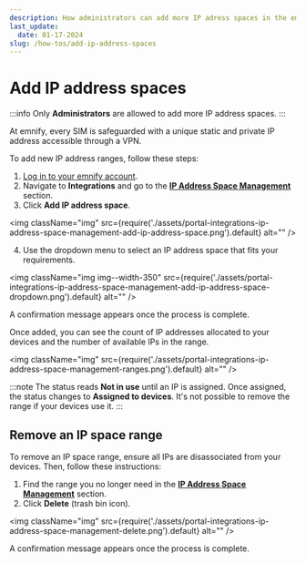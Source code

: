 ```yaml
---
description: How administrators can add more IP adress spaces in the emnify Portal
last_update: 
  date: 01-17-2024
slug: /how-tos/add-ip-address-spaces
---
```


# Add IP address spaces

:::info
Only **Administrators** are allowed to add more IP address spaces.
:::

At emnify, every SIM is safeguarded with a unique static and private IP address accessible through a VPN.

To add new IP address ranges, follow these steps:

1. [Log in to your emnify account](https://portal.emnify.com/sign).
2. Navigate to **Integrations** and go to the [**IP Address Space Management**](https://portal.emnify.com/integrations#ip-address-space-management) section.
3. Click **Add IP address space**.

<img
  className="img"
  src={require('./assets/portal-integrations-ip-address-space-management-add-ip-address-space.png').default}
  alt=""
/>

4. Use the dropdown menu to select an IP address space that fits your requirements.

<img
  className="img img--width-350"
  src={require('./assets/portal-integrations-ip-address-space-management-add-ip-address-space-dropdown.png').default}
  alt=""
/>

A confirmation message appears once the process is complete.

Once added, you can see the count of IP addresses allocated to your devices and the number of available IPs in the range.

<img
  className="img"
  src={require('./assets/portal-integrations-ip-address-space-management-ranges.png').default}
  alt=""
/>

:::note
The status reads **Not in use** until an IP is assigned.
Once assigned, the status changes to **Assigned to devices**.
It's not possible to remove the range if your devices use it.
:::

## Remove an IP space range

To remove an IP space range, ensure all IPs are disassociated from your devices.
Then, follow these instructions:

1. Find the range you no longer need in the [**IP Address Space Management**](https://portal.emnify.com/integrations#ip-address-space-management) section.
1. Click **Delete** (trash bin icon).

<img
  className="img"
  src={require('./assets/portal-integrations-ip-address-space-management-delete.png').default}
  alt=""
/>

A confirmation message appears once the process is complete.
